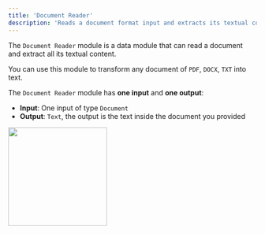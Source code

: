 ```yaml
---
title: 'Document Reader'
description: 'Reads a document format input and extracts its textual content.'
---
```


The `Document Reader` module is a data module that can read a document and extract all its textual content.

You can use this module to transform any document of `PDF`, `DOCX`, `TXT` into text.

The `Document Reader` module has **one input** and **one output**:

- **Input**: One input of type `Document`
- **Output**: `Text`, the output is the text inside the document you provided

<img height="200" src="/RF.png" />